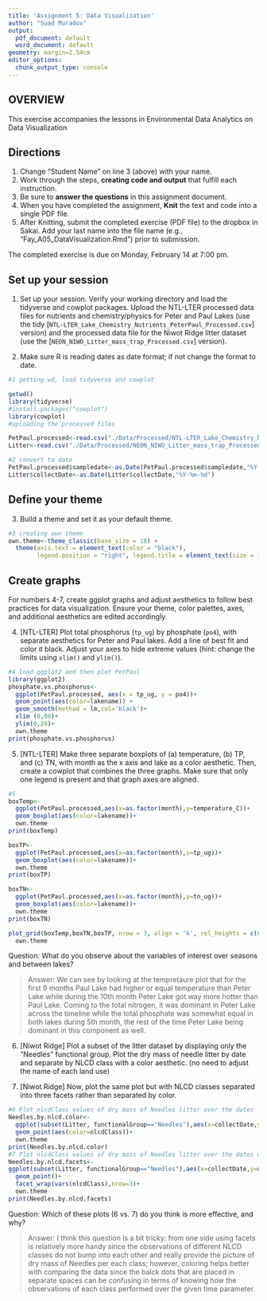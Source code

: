 ```yaml
---
title: 'Assignment 5: Data Visualization'
author: "Suad Muradov"
output:
  pdf_document: default
  word_document: default
geometry: margin=2.54cm
editor_options:
  chunk_output_type: console
---
```


## OVERVIEW

This exercise accompanies the lessons in Environmental Data Analytics on Data Visualization 

## Directions
1. Change "Student Name" on line 3 (above) with your name.
2. Work through the steps, **creating code and output** that fulfill each instruction.
3. Be sure to **answer the questions** in this assignment document.
4. When you have completed the assignment, **Knit** the text and code into a single PDF file.
5. After Knitting, submit the completed exercise (PDF file) to the dropbox in Sakai. Add your last name into the file name (e.g., "Fay_A05_DataVisualization.Rmd") prior to submission.

The completed exercise is due on Monday, February 14 at 7:00 pm.



## Set up your session 
1. Set up your session. Verify your working directory and load the tidyverse 
and cowplot packages. Upload the NTL-LTER processed data files for nutrients 
and chemistry/physics for Peter and Paul Lakes (use the tidy 
[`NTL-LTER_Lake_Chemistry_Nutrients_PeterPaul_Processed.csv`] version) and 
the processed data file for the Niwot Ridge litter dataset (use the [`NEON_NIWO_Litter_mass_trap_Processed.csv`] version). 

2. Make sure R is reading dates as date format; if not change the format to date.

```r
#1 getting wd, load tidyverse and cowplot

getwd()
library(tidyverse)
#install.packages("cowplot")
library(cowplot)
#uploading the processed files

PetPaul.processed<-read.csv("./Data/Processed/NTL-LTER_Lake_Chemistry_Nutrients_PeterPaul_Processed.csv", stringsAsFactors = TRUE)
Litter<-read.csv("./Data/Processed/NEON_NIWO_Litter_mass_trap_Processed.csv",stringsAsFactors = TRUE)

#2 convert to date
PetPaul.processed$sampledate<-as.Date(PetPaul.processed$sampledate,"%Y-%m-%d")
Litter$collectDate<-as.Date(Litter$collectDate,"%Y-%m-%d")
```


## Define your theme
3. Build a theme and set it as your default theme.

```r
#3 creating own theme
own.theme<-theme_classic(base_size = 18) +
  theme(axis.text = element_text(color = "black"), 
        legend.position = "right", legend.title = element_text(size = 14))

```

## Create graphs
For numbers 4-7, create ggplot graphs and adjust aesthetics to follow best practices for data visualization. Ensure your theme, color palettes, axes, and additional aesthetics are edited accordingly.

4. [NTL-LTER] Plot total phosphorus (`tp_ug`) by phosphate (`po4`), with separate aesthetics for Peter and Paul lakes. Add a line of best fit and color it black. Adjust your axes to hide extreme values (hint: change the limits using `xlim()` and `ylim()`).

```r
#4 load ggplot2 and then plot PetPaul
library(ggplot2)
phosphate.vs.phosphorus<-
  ggplot(PetPaul.processed, aes(x = tp_ug, y = po4))+
  geom_point(aes(color=lakename)) +
  geom_smooth(method = lm,col='black')+
  xlim (0,80)+
  ylim(0,20)+
  own.theme
print(phosphate.vs.phosphorus)
```


5. [NTL-LTER] Make three separate boxplots of (a) temperature, (b) TP, and (c) TN, with month as the x axis and lake as a color aesthetic. Then, create a cowplot that combines the three graphs. Make sure that only one legend is present and that graph axes are aligned.

```r
#5 
boxTemp<-
  ggplot(PetPaul.processed,aes(x=as.factor(month),y=temperature_C))+
  geom_boxplot(aes(color=lakename))+
  own.theme
print(boxTemp)

boxTP<-
  ggplot(PetPaul.processed,aes(x=as.factor(month),y=tp_ug))+
  geom_boxplot(aes(color=lakename))+
  own.theme
print(boxTP)

boxTN<-
  ggplot(PetPaul.processed,aes(x=as.factor(month),y=tn_ug))+
  geom_boxplot(aes(color=lakename))+
  own.theme
print(boxTN)

plot_grid(boxTemp,boxTN,boxTP, nrow = 3, align = 'h', rel_heights = c(0.75, 1.5, 1.5))+
  own.theme
```

Question: What do you observe about the variables of interest over seasons and between lakes? 

> Answer: We can see by looking at the tempretaure plot that for the first 9 months Paul Lake had higher or equal temperature than Peter Lake while during the 10th month Peter Lake got way more hotter than Paul Lake.
Coming to the total nitrogen, it was dominant in Peter Lake across the timeline while the total phosphate was somewhat equal in both lakes during 5th month, the rest of the time Peter Lake being dominant in this component as well.

6. [Niwot Ridge] Plot a subset of the litter dataset by displaying only the "Needles" functional group. Plot the dry mass of needle litter by date and separate by NLCD class with a color aesthetic. (no need to adjust the name of each land use)

7. [Niwot Ridge] Now, plot the same plot but with NLCD classes separated into three facets rather than separated by color. 

```r
#6 Plot nlcdClass values of dry mass of Needles litter over the dates
Needles.by.nlcd.color<-
  ggplot(subset(Litter, functionalGroup=="Needles"),aes(x=collectDate,y=dryMass))+
  geom_point(aes(color=nlcdClass))+
  own.theme
print(Needles.by.nlcd.color)
#7 Plot nlcdClass values of dry mass of Needles litter over the dates with facets
Needles.by.nlcd.facets<-
ggplot(subset(Litter, functionalGroup=="Needles"),aes(x=collectDate,y=dryMass))+
  geom_point()+
  facet_wrap(vars(nlcdClass),nrow=3)+
  own.theme
print(Needles.by.nlcd.facets)

```
Question: Which of these plots (6 vs. 7) do you think is more effective, and why? 

> Answer: I think this question is a bit tricky: from one side using facets is relatively more handy since the observations of different NLCD classes do not bump into each other and really provide the picture of dry mass of Needles per each class; however, coloring helps better with comparing the data since the balck dots that are placed in separate spaces can be confusing in terms of knowing how the observations of each class performed over the given time parameter.
